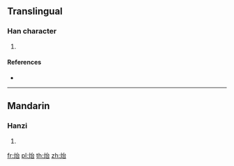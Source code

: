 ==Translingual==

===Han character===
{{Han char|rn=86|rad=火|as=05|sn=9|four=|canj=FIR}}

# {{defn|Han|sort=火05}}

====References====
* {{Han ref|kx=0668.290|dkj=18958|dj=1078.050|hdz=32198.030|uh=70B2|ud=28850}}

----

==Mandarin==

===Hanzi===
{{cmn-hanzi|pin=[[tái]] ([[tai2]])|wg=t'ai<sup>2</sup>}}

# {{defn|lang=cmn|sort=火05}}

[[fr:炲]]
[[pl:炲]]
[[th:炲]]
[[zh:炲]]